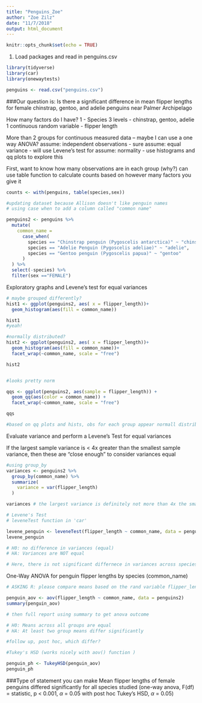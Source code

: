 ```yaml
---
title: "Penguins_Zoe"
author: "Zoe Zilz"
date: "11/7/2018"
output: html_document
---
```


```r
knitr::opts_chunk$set(echo = TRUE)
```

1. Load packages and read in penguins.csv
```r
library(tidyverse)
library(car)
library(onewaytests)

penguins <- read.csv("penguins.csv")
```
###Our question is: Is there a significant difference in mean flipper lengths for female chinstrap, gentoo, and adelie penguins near Palmer Archipelago

How many factors do I have? 
1 - Species
3 levels - chinstrap, gentoo, adelie
1 continuous random variable - flipper length

More than 2 groups for continuous measured data -- maybe I can use a one way ANOVA?
assume: independent observations - sure
assume: equal variance - will use Levene's test for
assume: normality - use histograms and qq plots to explore this

First, want to know how many observations are in each group (why?)
can use table function to calculate counts based on however many factors you give it

```r

counts <- with(penguins, table(species,sex))

#updating dataset because Allison doesn't like penguin names
# using case when to add a column called "common name"

penguins2 <- penguins %>% 
  mutate(
    common_name =
      case_when(
        species == "Chinstrap penguin (Pygoscelis antarctica)" ~ "chinstrap",
        species == "Adelie Penguin (Pygoscelis adeliae)" ~ "adelie",
        species == "Gentoo penguin (Pygoscelis papua)" ~ "gentoo"
      )
  ) %>% 
  select(-species) %>% 
  filter(sex =="FEMALE")
```
Exploratory graphs and Levene's test for equal variances

```r
# maybe grouped differently?
hist1 <- ggplot(penguins2, aes( x = flipper_length))+
  geom_histogram(aes(fill = common_name))

hist1
#yeah!

#normally distributed?
hist2 <- ggplot(penguins2, aes( x = flipper_length))+
  geom_histogram(aes(fill = common_name))+
  facet_wrap(~common_name, scale = "free")

hist2


#looks pretty norm

qqs <- ggplot(penguins2, aes(sample = flipper_length)) +
  geom_qq(aes(color = common_name)) +
  facet_wrap(~common_name, scale = "free")

qqs

#based on qq plots and hists, obs for each group appear normall distributed. also n > 30 for all groups, so means will be normally distributed by CLT
```

Evaluate variance and perform a Levene's Test for equal variances

If the largest sample variance is < 4x greater than the smallest sample variance, then these are "close enough" to consider variances equal

```r

#using group_by
variances <- penguins2 %>% 
  group_by(common_name) %>% 
  summarize(
    variance = var(flipper_length)
  )

variances # the largest variance is definitely not more than 4x the smallest variance

# Levene's Test
# leveneTest function in 'car'

levene_penguin <- leveneTest(flipper_length ~ common_name, data = penguins2)
levene_penguin

# H0: no difference in variances (equal)
# HA: Variances are NOT equal

# Here, there is not significant differnece in variances across species p > 0.05
```

One-Way ANOVA for penguin flipper lengths by species (common_name)

```r
# ASKING R: please compare means based on the rand variable flipper_length as a function of common_name, and you're going to get that from penguins2

penguin_aov <- aov(flipper_length ~ common_name, data = penguins2)
summary(penguin_aov)

# then full report using summary to get anova outcome

# H0: Means across all groups are equal
# HA: At least two group means differ significantly

#follow up, post hoc, which differ?

#Tukey's HSD (works nicely with aov() function )

penguin_ph <- TukeyHSD(penguin_aov)
penguin_ph
```
###Type of statement you can make
Mean flipper lengths of female penguins differed significantly for all species studied (one-way anova, F(df) = statistic, p < 0.001, $\alpha$ = 0.05 with post hoc Tukey's HSD, $\alpha$ = 0.05)
